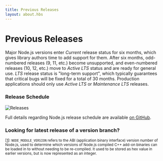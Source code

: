 ```yaml
---
title: Previous Releases
layout: about.hbs
---
```


# Previous Releases

Major Node.js versions enter _Current_ release status for six months, which gives library authors time to add support for them.
After six months, odd-numbered releases (9, 11, etc.) become unsupported, and even-numbered releases (10, 12, etc.) move to _Active LTS_ status and are ready for general use.
_LTS_ release status is "long-term support", which typically guarantees that critical bugs will be fixed for a total of 30 months.
Production applications should only use _Active LTS_ or _Maintenance LTS_ releases.

### Release Schedule

![Releases](https://raw.githubusercontent.com/nodejs/Release/main/schedule.svg?sanitize=true)

Full details regarding Node.js release schedule are available [on GitHub](https://github.com/nodejs/release#release-schedule).

### Looking for latest release of a version branch?

<section>
  <DownloadReleasesTable />

  <small>
    [<a href="#backref-1">1</a>]: <code>NODE_MODULE_VERSION</code> refers to the ABI (application binary
    interface) version number of Node.js, used to determine which versions of
    Node.js compiled C++ add-on binaries can be loaded in to without needing to be
    re-compiled. It used to be stored as hex value in earlier versions, but is now
    represented as an integer.
  </small>
</section>
